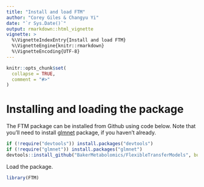 ```yaml
---
title: "Install and load FTM"
author: "Corey Giles & Changyu Yi"
date: "`r Sys.Date()`"
output: rmarkdown::html_vignette
vignette: >
  %\VignetteIndexEntry{Install and load FTM}
  %\VignetteEngine{knitr::rmarkdown}
  %\VignetteEncoding{UTF-8}
---
```



```r
knitr::opts_chunk$set(
  collapse = TRUE,
  comment = "#>"
)
```

# Installing and loading the package

The FTM package can be installed from Github using code below. Note that you'll need to install [glmnet](https://glmnet.stanford.edu/articles/glmnet.html) package, if you haven't already.

```r
if (!require("devtools")) install.packages("devtools")
if (!require("glmnet")) install.packages("glmnet")
devtools::install_github("BakerMetabolomics/FlexibleTransferModels", build_vignettes = TRUE)
```

Load the package.

```r
library(FTM)
```


